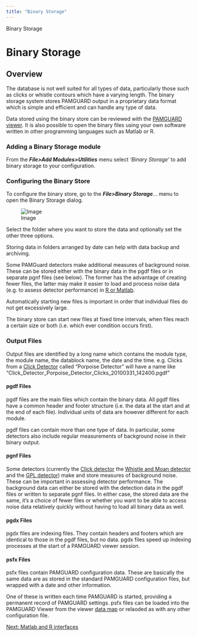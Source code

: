 ```yaml
---
title: "Binary Storage"
---
```

 Binary Storage  

Binary Storage
==============

Overview
--------

The database is not well suited for all types of data, particularly those such as clicks or whistle contours which have a varying length. The binary storage system stores PAMGUARD output in a proprietary data format which is simple and efficient and can handle any type of data.

Data stored using the binary store can be reviewed with the [PAMGUARD viewer](../../../overview/PamMasterHelp/docs/viewerMode.html). It is also possible to open the binary files using your own software written in other programming languages such as Matlab or R.

### Adding a Binary Storage module

From the **_File>Add Modules>Utilities_** menu select _'Binary Storage'_ to add binary storage to your configuration.

### Configuring the Binary Store

To configure the binary store, go to the **_File>Binary Storage_**... menu to open the Binary Storage dialog.

![Image](./images/BinaryStoreOptions.png)

  
  

Select the folder where you want to store the data and optionally set the other three options.

Storing data in folders arranged by date can help with data backup and archiving.

Some PAMGuard detectors make additional measures of background noise. These can be stored either with the binary data in the pgdf files or in separate pgnf files (see below). The former has the advantage of creating fewer files, the latter may make it easier to load and process noise data (e.g. to assess detector performance) in [R or Matlab](matlabandr.html).

Automatically starting new files is important in order that individual files do not get excessively large.

The binary store can start new files at fixed time intervals, when files reach a certain size or both (i.e. which ever condition occurs first).

### Output Files

Output files are identified by a long name which contains the module type, the module name, the datablock name, the date and the time. e.g. Clicks from a [Click Detector](../../../detectors/clickDetectorHelp/docs/ClickDetector_clickDetector.html) called "Porpoise Detector" will have a name like "Click\_Detector\_Porpoise\_Detector\_Clicks\_20100331\_142400.pgdf"

#### pgdf Files

pgdf files are the main files which contain the binary data. All pgdf files have a common header and footer structure (i.e. the data at the start and at the end of each file). Individual units of data are however different for each module.

pgdf files can contain more than one type of data. In particular, some detectors also include regular measurements of background noise in their binary output.

#### pgnf Files

Some detectors (currently the [Click detector](../../../detectors/clickDetectorHelp/docs/ClickDetector_clickDetector.html) the [Whistle and Moan detector](../../../detectors/whistleMoanHelp/docs/whistleMoan_Overview.html) and the [GPL detector](../../../detectors/gpl/docs/gpldetector.html)) make and store measures of background noise. These can be important in assessing detector performance. The background data can either be stored with the detection data in the pgdf files or written to separate pgnf files. In either case, the stored data are the same, it's a choice of fewer files or whether you want to be able to access noise data relatively quickly without having to load all binary data as well.

#### pgdx Files

pgdx files are indexing files. They contain headers and footers which are identical to those in the pgdf files, but no data. pgdx files speed up indexing processes at the start of a PAMGUARD viewer session.

#### psfx Files

psfx files contain PAMGUARD configuration data. These are basically the same data are as stored in the standard PAMGUARD configuration files, but wrapped with a date and other information.

One of these is written each time PAMGUARD is started, providing a permanent record of PAMGUARD settings. psfx files can be loaded into the PAMGUARD Viewer from the viewer [data map](../../../utilities/datamap/docs/datamap.html) or relaoded as with any other configuration file.

  
  
  

[Next: Matlab and R interfaces](matlabandr.html)
